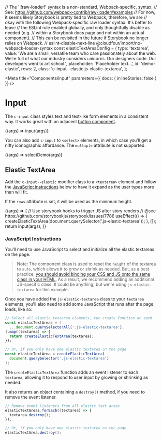 // The '!!raw-loader!' syntax is a non-standard, Webpack-specific, syntax.
// See: https://github.com/webpack-contrib/raw-loader#examples
// For now, it seems likely Storybook is pretty tied to Webpack, therefore, we are
// okay with the following Webpack-specific raw loader syntax. It's better to leave
// the ESLint rule enabled globally, and only thoughtfully disable as needed (e.g.
// within a Storybook docs page and not within an actual component).
// This can be revisited in the future if Storybook no longer relies on Webpack.
// eslint-disable-next-line @cloudfour/import/no-webpack-loader-syntax
const elasticTextAreaConfig = {
  type: 'textarea',
  value:
    'We are a small, versatile team who care passionately about the web. We’re full of what our industry considers unicorns. Our designers code. Our developers went to art school.',
  placeholder: 'Placeholder text…',
  id: 'demo-elastic',
  rows: 2,
  class: 'c-input--elastic js-elastic-textarea',
};

<!--
Inline stories disabled because when the same input element is rendered with
different settings within the same file, React syncs all their properties.
-->

<Meta
  title="Components/Input"
  parameters={{ docs: { inlineStories: false } }}
/>

# Input

The `c-input` class styles text and text-like form elements in a consistent way. It works great with an adjacent [button component](/story/components-button--elements).

<Canvas>
  <Story
    name="Text Elements"
    args={{
      type: 'text',
      placeholder: 'Placeholder text…',
      id: 'demo-input',
      readonly: false,
      disabled: false,
    }}
    argTypes={{
      type: {
        options: ['text', 'email', 'search', 'date', 'textarea'],
        type: { name: 'string' },
        control: {
          type: 'select',
        },
      },
      value: { type: { name: 'string' } },
      placeholder: { type: { name: 'string' } },
      id: { type: { name: 'string' } },
      readonly: { type: { name: 'boolean' } },
      disabled: { type: { name: 'boolean' } },
    }}
  >
    {(args) => input(args)}
  </Story>
</Canvas>

You can also add `c-input` to `<select>` elements, in which case you’ll get a nifty iconographic affordance. The `multiple` attribute is not supported.

<Canvas>
  <Story
    name="Select Element"
    args={{
      id: 'demo-select',
      disabled: false,
    }}
    argTypes={{
      id: { type: { name: 'string' } },
      disabled: { type: { name: 'boolean' } },
    }}
    parameters={{ docs: { source: { code: selectDemoSource } } }}
  >
    {(args) => selectDemo(args)}
  </Story>
</Canvas>

## Elastic TextArea

Add the `c-input--elastic` modifier class to a `<textarea>` element and follow the [JavaScript instructions](#javascript-instructions) below to have it expand as the user types more than will fit.

If the `rows` attribute is set, it will be used as the minimum height.

<Canvas>
  <Story
    name="Elastic Textarea"
    height="250px"
    argTypes={{
      rows: { type: { name: 'number' } },
      class: { type: { name: 'string' } },
    }}
    args={elasticTextAreaConfig}
    parameters={{
      docs: {
        source: {
          code: makeTwigInclude(
            '@cloudfour/components/input/input.twig',
            elasticTextAreaConfig
          ),
        },
      },
    }}
  >
    {(args) => {
      // Use storybook hooks to trigger JS after story renders
      // @see https://github.com/storybookjs/storybook/issues/7786
      useEffect(() => {
        createElasticTextArea(document.querySelector('.js-elastic-textarea'));
      }, []);
      return input(args);
    }}
  </Story>
</Canvas>

<h3 id="javascript-instructions">JavaScript Instructions</h3>

You'll need to use JavaScript to select and initialize all the elastic textareas on the page.

> Note: The component class is used to reset the `height` of the textarea to `auto`, which allows it to grow or shrink as needed. But, as a best practice, [you should avoid binding your CSS and JS onto the same class in your HTML](https://cssguidelin.es/#javascript-hooks). As a result, we recommend adding an additional JS-specific class. It could be anything, but we're using `js-elastic-textarea` for this example.

Once you have added the `js-elastic-textarea` class to your `textarea` elements, you'll also need to add some JavaScript that runs after the page loads, like so:

```js
// Select all elastic textarea elements, run create function on each
const elasticTextAreas = [
  ...document.querySelectorAll('.js-elastic-textarea'),
].map((textarea) => {
  return createElasticTextArea(textarea);
});

// Or, if you only have one elastic textarea on the page
const elasticTextArea = createElasticTextArea(
  document.querySelector('.js-elastic-textarea')
);
```

The `createElasticTextArea` function adds an event listener to each `textarea`, allowing it to respond to user input by growing or shrinking as needed.

It also returns an object containing a `destroy()` method, if you need to remove the event listener.

```js
// Remove event listeners from all elastic text areas
elasticTextAreas.forEach((textarea) => {
  textarea.destroy();
});

// Or, if you only have one elastic textarea on the page
elasticTextArea.destroy();
```
